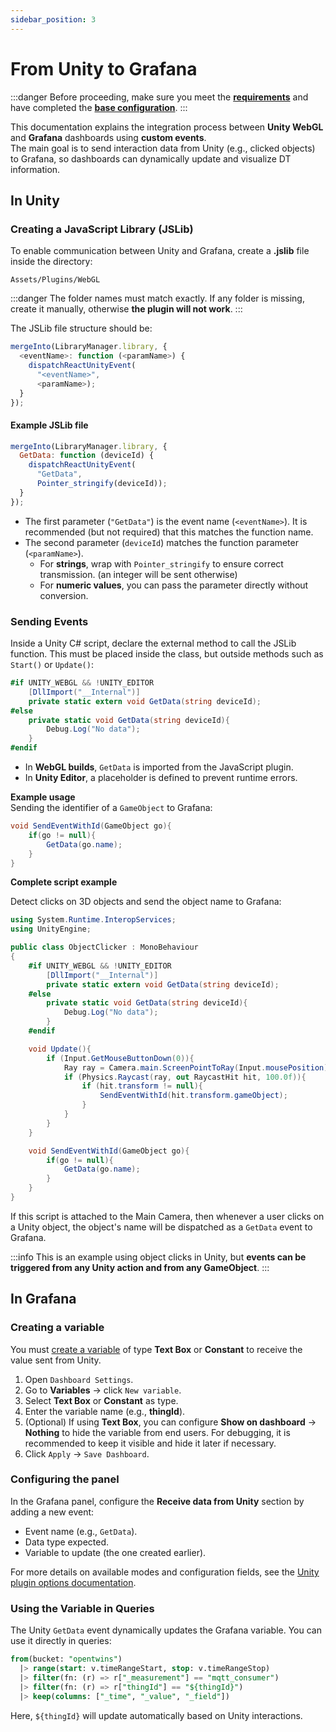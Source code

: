 ```yaml
---
sidebar_position: 3
---
```


# From Unity to Grafana

:::danger
Before proceeding, make sure you meet the [**requirements**](base-config.mdx#requirements) and have completed the [**base configuration**](base-config.mdx).
:::

This documentation explains the integration process between **Unity WebGL** and **Grafana** dashboards using **custom events**.\
The main goal is to send interaction data from Unity (e.g., clicked objects) to Grafana, so dashboards can dynamically update and visualize DT information.

## In Unity

### Creating a JavaScript Library (JSLib)

To enable communication between Unity and Grafana, create a **.jslib** file inside the directory:

    Assets/Plugins/WebGL

:::danger
The folder names must match exactly. If any folder is missing, create it manually, otherwise **the plugin will not work**.
:::

The JSLib file structure should be:

``` js title=grafana-plugin.jslib
mergeInto(LibraryManager.library, {
  <eventName>: function (<paramName>) {
    dispatchReactUnityEvent(
      "<eventName>", 
      <paramName>);
  }
});
```

#### Example JSLib file

``` js title=grafana-plugin.jslib
mergeInto(LibraryManager.library, {
  GetData: function (deviceId) {
    dispatchReactUnityEvent(
      "GetData", 
      Pointer_stringify(deviceId));
  }
});
```
-   The first parameter (`"GetData"`) is the event name (`<eventName>`). It is recommended (but not required) that this matches the function name.
-   The second parameter (`deviceId`) matches the function parameter (`<paramName>`).
    -   For **strings**, wrap with `Pointer_stringify` to ensure correct transmission. (an integer will be sent otherwise)
    -   For **numeric values**, you can pass the parameter directly without conversion.

### Sending Events

Inside a Unity C# script, declare the external method to call the JSLib function. 
This must be placed inside the class, but outside methods such as `Start()` or `Update()`:

``` csharp
#if UNITY_WEBGL && !UNITY_EDITOR
    [DllImport("__Internal")]
    private static extern void GetData(string deviceId);
#else
    private static void GetData(string deviceId){
        Debug.Log("No data");
    }
#endif
```

-   In **WebGL builds**, `GetData` is imported from the JavaScript plugin.
-   In **Unity Editor**, a placeholder is defined to prevent runtime errors.

**Example usage**  
Sending the identifier of a `GameObject` to Grafana:

```csharp
void SendEventWithId(GameObject go){
    if(go != null){
        GetData(go.name);
    }
}
```

**Complete script example**  

Detect clicks on 3D objects and send the object name to Grafana:

``` csharp
using System.Runtime.InteropServices;
using UnityEngine;

public class ObjectClicker : MonoBehaviour
{
    #if UNITY_WEBGL && !UNITY_EDITOR
        [DllImport("__Internal")]
        private static extern void GetData(string deviceId);
    #else
        private static void GetData(string deviceId){
            Debug.Log("No data");
        }
    #endif

    void Update(){
        if (Input.GetMouseButtonDown(0)){
            Ray ray = Camera.main.ScreenPointToRay(Input.mousePosition);
            if (Physics.Raycast(ray, out RaycastHit hit, 100.0f)){
                if (hit.transform != null){
                    SendEventWithId(hit.transform.gameObject);
                }
            }
        }
    }

    void SendEventWithId(GameObject go){
        if(go != null){
            GetData(go.name);
        }
    }
}
```

If this script is attached to the Main Camera, then whenever a user clicks on a Unity object, the object's name will be dispatched as a `GetData` event to Grafana.

:::info
This is an example using object clicks in Unity, but **events can be triggered from any Unity action and from any GameObject**.
:::

## In Grafana

### Creating a variable

You must [create a variable](https://grafana.com/docs/grafana/latest/dashboards/variables/add-template-variables/) of type **Text Box** or **Constant** to receive the value sent from Unity.

1.  Open `Dashboard Settings`.
2.  Go to **Variables** → click `New variable`.
3.  Select **Text Box** or **Constant** as type.
4.  Enter the variable name (e.g., **thingId**).
5. (Optional) If using **Text Box**, you can configure **Show on dashboard** → **Nothing** to hide the variable from end users. For debugging, it is recommended to keep it visible and hide it later if necessary.  
6.  Click `Apply` → `Save Dashboard`.

### Configuring the panel

In the Grafana panel, configure the **Receive data from Unity** section by adding a new event:

-   Event name (e.g., `GetData`).
-   Data type expected.
-   Variable to update (the one created earlier).

For more details on available modes and configuration fields, see the [Unity plugin options documentation](plugin-docs.mdx).

### Using the Variable in Queries

The Unity `GetData` event dynamically updates the Grafana variable. You can use it directly in queries:

``` sql
from(bucket: "opentwins")
  |> range(start: v.timeRangeStart, stop: v.timeRangeStop)
  |> filter(fn: (r) => r["_measurement"] == "mqtt_consumer")
  |> filter(fn: (r) => r["thingId"] == "${thingId}")
  |> keep(columns: ["_time", "_value", "_field"])
```

Here, `${thingId}` will update automatically based on Unity interactions. 



